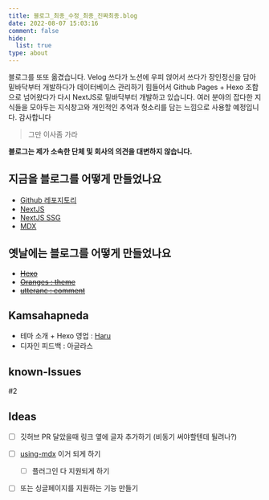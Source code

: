 ```yaml
---
title: 블로그_최종_수정_최종_진짜최종.blog
date: 2022-08-07 15:03:16
comment: false
hide:
  list: true
type: about
---
```


블로그를 또또 옮겼습니다.
Velog 쓰다가 노션에 우피 얹어서 쓰다가 장인정신을 담아 밑바닥부터 개발하다가 데이터베이스 관리하기 힘들어서 Github Pages + Hexo 조합으로 넘어왔다가 다시 NextJS로 밑바닥부터 개발하고 있습니다.
여러 분야의 잡다한 지식들을 모아두는 지식창고와 개인적인 추억과 헛소리를 담는 느낌으로 사용할 예정입니다.
감사합니다

> 그만 이사좀 가라

**블로그는 제가 소속한 단체 및 회사의 의견을 대변하지 않습니다.**

## 지금을 블로그를 어떻게 만들었나요
* [Github 레포지토리](https://github.com/KimPinot/new-blog)
* [NextJS](https://nextjs.org/)
* [NextJS SSG](https://nextjs.org/)
* [MDX](https://nextjs.org/docs/basic-features/pages)

## 옛날에는 블로그를 어떻게 만들었나요
* ~~[Hexo](https://hexo.io)~~
* ~~[Oranges : theme](https://github.com/zchengsite/hexo-theme-oranges)~~
* ~~[utteranc : comment](https://utteranc.es/)~~

## Kamsahapneda
* 테마 소개 + Hexo 영업 : [Haru](https://haru.run)
* 디자인 피드백 : 아글라스

## known-Issues

#2

## Ideas

- [ ] 깃허브 PR 달았을때 링크 옆에 글자 추가하기 (비동기 써야할텐데 될려나?)

- [ ] [using-mdx](https://nextjs.org/docs/advanced-features/using-mdx) 이거 되게 하기

  - [ ] 플러그인 다 지원되게 하기

- [ ] 또는 싱글페이지를 지원하는 기능 만들기
